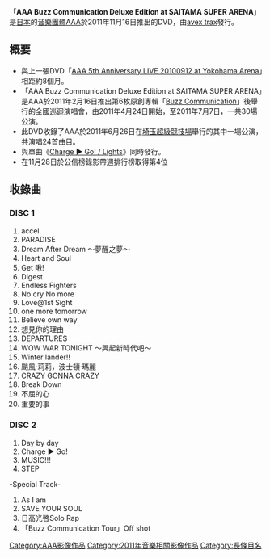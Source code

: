 {{Multiple issues|
{{Unreferenced|time=2020-01-17T04:58:11+00:00}}
{{Notability Unreferenced|time=2020-02-22T07:51:39+00:00}}
}}
{{Infobox album
| Name = AAA Buzz Communication Deluxe Edition at SAITAMA SUPER ARENA
| Type = DVD
| Artist = [[AAA_(團體)|AAA]]
| Cover = 
| Alt =
| Released = 2011年11月16日
| Recorded = 2011年6月26日
| Format = [[DVD|DVD]]
| Genre = J-POP
| Length = 
| Label = [[avex_trax|avex trax]]
| Producer = Max Matsuura
| Chart position = * 週間最高排名第4位<small>（[[Oricon公信榜|Oricon]]）</small> 
| Last album = [[AAA_5th_Anniversary_LIVE_20100912_at_Yokohama_Arena|AAA 5th Anniversary LIVE 20100912 at Yokohama Arena]]<br/>2011年
| This album = '''''AAA Buzz Communication Deluxe Edition at SAITAMA SUPER ARENA'''''<br />2011年
| Next album = [[AAA_6th_Anniversary_Tour_2011.9.28_at_Zepp_Tokyo|AAA 6th Anniversary Tour 2011.9.28 at Zepp Tokyo]]<br />2012年
}}

「'''AAA Buzz Communication Deluxe Edition at SAITAMA SUPER ARENA'''」是[[日本|日本]]的[[音樂團體|音樂團體]][[AAA_(團體)|AAA]]於2011年11月16日推出的DVD，由[[avex_trax|avex trax]]發行。

== 概要 ==
* 與上一張DVD「[[AAA_5th_Anniversary_LIVE_20100912_at_Yokohama_Arena|AAA 5th Anniversary LIVE 20100912 at Yokohama Arena]]」相距約8個月。
*「AAA Buzz Communication Deluxe Edition at SAITAMA SUPER ARENA」是AAA於2011年2月16日推出第6枚原創專輯「[[Buzz_Communication|Buzz Communication]]」後舉行的全國巡迴演唱會，由2011年4月24日開始，至2011年7月7日，一共30場公演。
* 此DVD收錄了AAA於2011年6月26日在[[埼玉超級競技場|埼玉超級競技場]]舉行的其中一場公演，共演唱24首曲目。
* 與單曲《[[Charge_▶_Go!_/_Lights|Charge ▶ Go! / Lights]]》同時發行。
*在11月28日於公信榜錄影帶週排行榜取得第4位

== 收錄曲 ==
=== DISC 1 ===
#accel.
#PARADISE
#Dream After Dream ～夢醒之夢～
#Heart and Soul
#Get 啾!
#Digest
#Endless Fighters
#No cry No more
#Love@1st Sight
#one more tomorrow
#Believe own way
#想見你的理由
#DEPARTURES
#WOW WAR TONIGHT ～興起新時代吧～
#Winter lander!!
#颶風·莉莉，波士頓·瑪麗
#CRAZY GONNA CRAZY
#Break Down
#不屈的心
#重要的事

=== DISC 2 ===
#Day by day
#Charge ▶ Go!
#MUSIC!!!
#STEP

-Special Track-
#As I am
#SAVE YOUR SOUL
#日高光啓Solo Rap
#「Buzz Communication Tour」Off shot

{{AAA}}
{{DEFAULTSORT:AAA Buzz Communication Deluxe Edition at SAITAMA SUPER ARENA}}
[[Category:AAA影像作品|Category:AAA影像作品]]
[[Category:2011年音樂相關影像作品|Category:2011年音樂相關影像作品]]
[[Category:長條目名|Category:長條目名]]